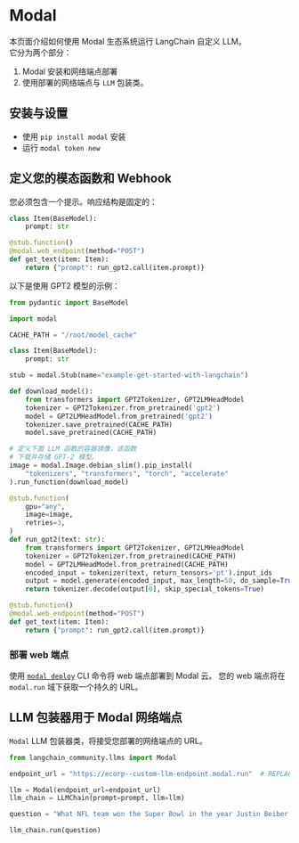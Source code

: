 # Modal

本页面介绍如何使用 Modal 生态系统运行 LangChain 自定义 LLM。  
它分为两个部分：

1. Modal 安装和网络端点部署  
2. 使用部署的网络端点与 `LLM` 包装类。

## 安装与设置

- 使用 `pip install modal` 安装
- 运行 `modal token new`

## 定义您的模态函数和 Webhook

您必须包含一个提示。响应结构是固定的：

```python
class Item(BaseModel):
    prompt: str

@stub.function()
@modal.web_endpoint(method="POST")
def get_text(item: Item):
    return {"prompt": run_gpt2.call(item.prompt)}
```

以下是使用 GPT2 模型的示例：

```python
from pydantic import BaseModel

import modal

CACHE_PATH = "/root/model_cache"

class Item(BaseModel):
    prompt: str

stub = modal.Stub(name="example-get-started-with-langchain")

def download_model():
    from transformers import GPT2Tokenizer, GPT2LMHeadModel
    tokenizer = GPT2Tokenizer.from_pretrained('gpt2')
    model = GPT2LMHeadModel.from_pretrained('gpt2')
    tokenizer.save_pretrained(CACHE_PATH)
    model.save_pretrained(CACHE_PATH)

# 定义下面 LLM 函数的容器镜像，该函数
# 下载并存储 GPT-2 模型。
image = modal.Image.debian_slim().pip_install(
    "tokenizers", "transformers", "torch", "accelerate"
).run_function(download_model)

@stub.function(
    gpu="any",
    image=image,
    retries=3,
)
def run_gpt2(text: str):
    from transformers import GPT2Tokenizer, GPT2LMHeadModel
    tokenizer = GPT2Tokenizer.from_pretrained(CACHE_PATH)
    model = GPT2LMHeadModel.from_pretrained(CACHE_PATH)
    encoded_input = tokenizer(text, return_tensors='pt').input_ids
    output = model.generate(encoded_input, max_length=50, do_sample=True)
    return tokenizer.decode(output[0], skip_special_tokens=True)

@stub.function()
@modal.web_endpoint(method="POST")
def get_text(item: Item):
    return {"prompt": run_gpt2.call(item.prompt)}
```

### 部署 web 端点

使用 [`modal deploy`](https://modal.com/docs/reference/cli/deploy) CLI 命令将 web 端点部署到 Modal 云。
您的 web 端点将在 `modal.run` 域下获取一个持久的 URL。

## LLM 包装器用于 Modal 网络端点

`Modal` LLM 包装器类，将接受您部署的网络端点的 URL。

```python
from langchain_community.llms import Modal

endpoint_url = "https://ecorp--custom-llm-endpoint.modal.run"  # REPLACE ME with your deployed Modal web endpoint's URL

llm = Modal(endpoint_url=endpoint_url)
llm_chain = LLMChain(prompt=prompt, llm=llm)

question = "What NFL team won the Super Bowl in the year Justin Beiber was born?"

llm_chain.run(question)
```